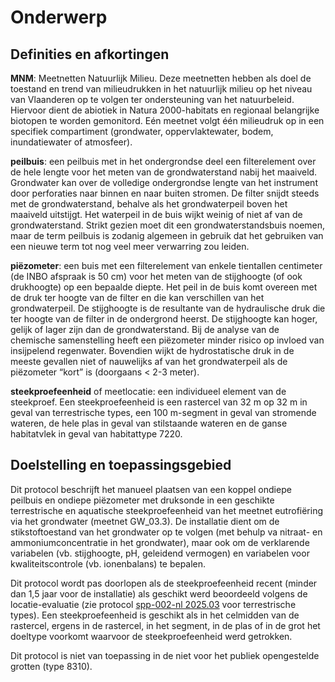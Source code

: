 # Onderwerp

## Definities en afkortingen

```{=html}
<!--
Definities van begrippen en afkortingen die noodzakelijk zijn om dit document te begrijpen en het protocol op een gepaste manier te kunnen uitvoeren.
-->
```

**MNM**: Meetnetten Natuurlijk Milieu.
Deze meetnetten hebben als doel de toestand en trend van milieudrukken in het natuurlijk milieu op het niveau van Vlaanderen op te volgen ter ondersteuning van het natuurbeleid.
Hiervoor dient de abiotiek in Natura 2000-habitats en regionaal belangrijke biotopen te worden gemonitord.
Eén meetnet volgt één milieudruk op in een specifiek compartiment (grondwater, oppervlaktewater, bodem, inundatiewater of atmosfeer).

**peilbuis**: een peilbuis met in het ondergrondse deel een filterelement over de hele lengte voor het meten van de grondwaterstand nabij het maaiveld.
Grondwater kan over de volledige ondergrondse lengte van het instrument door perforaties naar binnen en naar buiten stromen.
De filter snijdt steeds met de grondwaterstand, behalve als het grondwaterpeil boven het maaiveld uitstijgt.
Het waterpeil in de buis wijkt weinig of niet af van de grondwaterstand.
Strikt gezien moet dit een grondwaterstandsbuis noemen, maar de term peilbuis is zodanig algemeen in gebruik dat het gebruiken van een nieuwe term tot nog veel meer verwarring zou leiden.

**piëzometer**: een buis met een filterelement van enkele tientallen centimeter (de INBO afspraak is 50 cm) voor het meten van de stijghoogte (of ook drukhoogte) op een bepaalde diepte.
Het peil in de buis komt overeen met de druk ter hoogte van de filter en die kan verschillen van het grondwaterpeil.
De stijghoogte is de resultante van de hydraulische druk die ter hoogte van de filter in de ondergrond heerst.
De stijghoogte kan hoger, gelijk of lager zijn dan de grondwaterstand.
Bij de analyse van de chemische samenstelling heeft een piëzometer minder risico op invloed van insijpelend regenwater.
Bovendien wijkt de hydrostatische druk in de meeste gevallen niet of nauwelijks af van het grondwaterpeil als de piëzometer “kort” is (doorgaans \< 2-3 meter).

**steekproefeenheid** of meetlocatie: een individueel element van de steekproef.
Een steekproefeenheid is een rastercel van 32 m op 32 m in geval van terrestrische types, een 100 m-segment in geval van stromende wateren, de hele plas in geval van stilstaande wateren en de ganse habitatvlek in geval van habitattype 7220.

## Doelstelling en toepassingsgebied

Dit protocol beschrijft het manueel plaatsen van een koppel ondiepe peilbuis en ondiepe piëzometer met druksonde in een geschikte terrestrische en aquatische steekproefeenheid van het meetnet eutrofiëring via het grondwater (meetnet GW_03.3).
De installatie dient om de stikstoftoestand van het grondwater op te volgen (met behulp va nitraat- en ammoniumconcentratie in het grondwater), maar ook om de verklarende variabelen (vb. stijghoogte, pH, geleidend vermogen) en variabelen voor kwaliteitscontrole (vb. ionenbalans) te bepalen.

Dit protocol wordt pas doorlopen als de steekproefeenheid recent (minder dan 1,5 jaar voor de installatie) als geschikt werd beoordeeld volgens de locatie-evaluatie (zie protocol [spp-002-nl 2025.03](https://inbo.github.io/protocols/2025.03/index.html) voor terrestrische types).
Een steekproefeenheid is geschikt als in het celmidden van de rastercel, ergens in de rastercel, in het segment, in de plas of in de grot het doeltype voorkomt waarvoor de steekproefeenheid werd getrokken.

Dit protocol is niet van toepassing in de niet voor het publiek opengestelde grotten (type 8310).

```{=html}
<!--
Doelstelling: omschrijving in woorden waarvoor het protocol dient.
Voorbeelden wat er met de gegevens kan gedaan worden.
Probeer de doelstelling zo veel mogelijk generiek te beschrijven en vermijd projectspecifieke doelstellingen.
Toepassingsgebied: bespreek hier onder welke condities het protocol kan gebruikt worden.
-->
```

<!-- description: start -->

<!-- description: end -->
